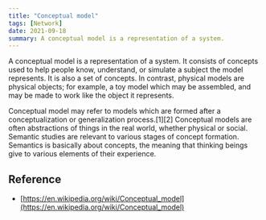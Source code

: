 ```yaml
---
title: "Conceptual model"
tags: [Network]
date: 2021-09-18
summary: A conceptual model is a representation of a system.
---
```


A conceptual model is a representation of a system. It consists of concepts used
to help people know, understand, or simulate a subject the model represents. It
is also a set of concepts. In contrast, physical models are physical objects;
for example, a toy model which may be assembled, and may be made to work like
the object it represents.

Conceptual model may refer to models which are formed after a conceptualization
or generalization process.[1][2] Conceptual models are often abstractions of
things in the real world, whether physical or social. Semantic studies are
relevant to various stages of concept formation. Semantics is basically about
concepts, the meaning that thinking beings give to various elements of their
experience.

## Reference

- [https://en.wikipedia.org/wiki/Conceptual_model](https://en.wikipedia.org/wiki/Conceptual_model)